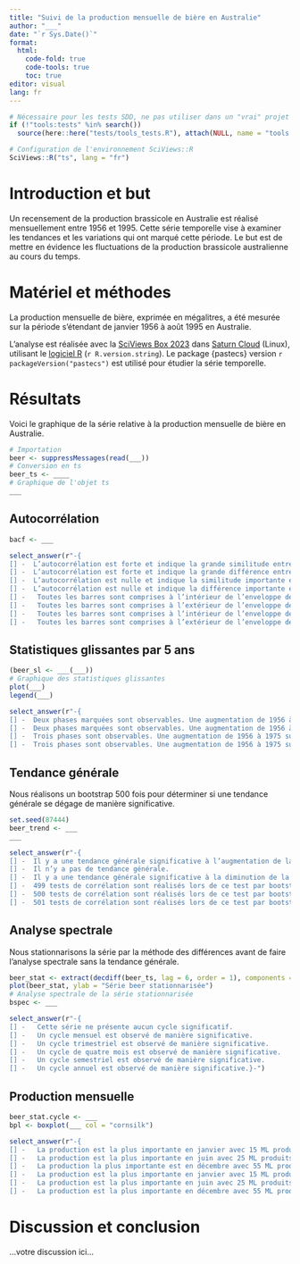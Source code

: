 ```yaml
---
title: "Suivi de la production mensuelle de bière en Australie"
author: "___"
date: "`r Sys.Date()`"
format:
  html:
    code-fold: true
    code-tools: true
    toc: true
editor: visual
lang: fr
---
```


```r
# Nécessaire pour les tests SDD, ne pas utiliser dans un "vrai" projet
if (!"tools:tests" %in% search())
  source(here::here("tests/tools_tests.R"), attach(NULL, name = "tools:tests"))

# Configuration de l'environnement SciViews::R
SciViews::R("ts", lang = "fr")
```

# Introduction et but

Un recensement de la production brassicole en Australie est réalisé mensuellement entre 1956 et 1995. Cette série temporelle vise à examiner les tendances et les variations qui ont marqué cette période. Le but est de mettre en évidence les fluctuations de la production brassicole australienne au cours du temps.

# Matériel et méthodes

La production mensuelle de bière, exprimée en mégalitres, a été mesurée sur la période s'étendant de janvier 1956 à août 1995 en Australie.

L'analyse est réalisée avec la [SciViews Box 2023](https://www.sciviews.org/software/svbox/) dans [Saturn Cloud](https://saturncloud.io) (Linux), utilisant le [logiciel R](https://www.r-project.org) (`r R.version.string`). Le package {pastecs} version `r packageVersion("pastecs")` est utilisé pour étudier la série temporelle.

# Résultats

Voici le graphique de la série relative à la production mensuelle de bière en Australie.

<!--% Importez le jeu de données `beer.csv` qui est dans le dossier `data`. Transformez-le en objet **ts** que vous nommerez `beer_ts`. Assurez-vous d'obtenir un objet dont la classe principale est **ts** et non **mts**. Définissez judicieusement le début, la fin et la fréquence de la série. Affichez le graphique de votre objet **ts**. Ajoutez les labels suivants "Temps [année]" et "Production mensuelle de bière [ML]". -->

```r
# Importation 
beer <- suppressMessages(read(___))
# Conversion en ts
beer_ts <- ____
# Graphique de l'objet ts
___
```

## Autocorrélation

<!--% Représentez graphiquement l'autocorrélation de la série. -->

```r
bacf <- ___
```

```r
select_answer(r"-{
[] -  L’autocorrélation est forte et indique la grande similitude entre la série initiale et la série décalée.
[] -  L’autocorrélation est forte et indique la grande différence entre la série initiale et la série décalée.
[] -  L’autocorrélation est nulle et indique la similitude importante entre la série initiale et la série décalée.
[] -  L’autocorrélation est nulle et indique la différence importante entre la série initiale et la série décalée.
[] -   Toutes les barres sont comprises à l’intérieur de l’enveloppe de confiance à 5%.
[] -   Toutes les barres sont comprises à l’extérieur de l’enveloppe de confiance à 5%.
[] -   Toutes les barres sont comprises à l’intérieur de l’enveloppe de confiance à 95%.
[] -   Toutes les barres sont comprises à l’extérieur de l’enveloppe de confiance à 95%.}-")
```

## Statistiques glissantes par 5 ans

<!--% Calculez des statistiques pertinentes pour cette série. Découpez votre série en pas de temps de 5 ans. Réalisez ensuite un graphique de ces statistiques en y intégrant les médianes par bloc. Ajoutez des labels et une légende en français. -->

```r
(beer_sl <- ___(___))
# Graphique des statistiques glissantes
plot(___)
legend(___)
```

```r
select_answer(r"-{
[] -  Deux phases marquées sont observables. Une augmentation de 1956 à 1980 suivi par une diminution similaire à l’augmentation de la production.
[] -  Deux phases marquées sont observables. Une augmentation de 1956 à 1980 suivis par une diminution légère.
[] -  Trois phases sont observables. Une augmentation de 1956 à 1975 suivis par une phase stationnaire de 10 ans puis d’une diminution similaire à l’augmentation initiale de la production.
[] -  Trois phases sont observables. Une augmentation de 1956 à 1975 suivis par une phase stationnaire de 10 ans puis d’une diminution légère de la production.}-")
```

## Tendance générale

Nous réalisons un bootstrap 500 fois pour déterminer si une tendance générale se dégage de manière significative.

<!--%  Effectuez un test de tendance générale par bootstrap avec une valeur de R de 500. Visualisez les résultats du test à l'aide de graphiques. -->

```r
set.seed(87444)
beer_trend <- ___
___
```

```r
select_answer(r"-{
[] -  Il y a une tendance générale significative à l’augmentation de la série.
[] -  Il n’y a pas de tendance générale.
[] -  Il y a une tendance générale significative à la diminution de la série.
[] -  499 tests de corrélation sont réalisés lors de ce test par bootstrap.
[] -  500 tests de corrélation sont réalisés lors de ce test par bootstrap.
[] -  501 tests de corrélation sont réalisés lors de ce test par bootstrap.}-")
```

## Analyse spectrale

Nous stationnarisons la série par la méthode des différences avant de faire l'analyse spectrale sans la tendance générale.

<!--%  Effectuez une analyse spectrale de votre série. Réalisez un périodogramme lissé avec des valeurs de 3 et de 5. Le code prérempli permet de stationnariser la série (il sera étudié au module 5 et vous n'avez pas besoin de le comprendre, juste accepter que la série est stationnarisée). -->

```r
beer_stat <- extract(decdiff(beer_ts, lag = 6, order = 1), components = 1)
plot(beer_stat, ylab = "Série beer stationnarisée")
# Analyse spectrale de la série stationnarisée
bspec <- ___
```

```r
select_answer(r"-{
[] -   Cette série ne présente aucun cycle significatif.
[] -   Un cycle mensuel est observé de manière significative.
[] -   Un cycle trimestriel est observé de manière significative.
[] -   Un cycle de quatre mois est observé de manière significative.
[] -   Un cycle semestriel est observé de manière significative.
[] -   Un cycle annuel est observé de manière significative.}-")
```

## Production mensuelle

<!--% Réalisez un graphique en boites de dispersion parallèles (une boite de dispersion par mois) de la composante stationnarisée `beer_stat`. -->

```r
beer_stat.cycle <- ___
bpl <- boxplot(___ col = "cornsilk")
```

```r
select_answer(r"-{
[] -   La production est la plus importante en janvier avec 15 ML produits.
[] -   La production est la plus importante en juin avec 25 ML produits.
[] -   La production la plus importante est en décembre avec 55 ML produits.
[] -   La production est la plus importante en janvier avec 15 ML produits en plus par rapport à l'année (valeur médiane).
[] -   La production est la plus importante en juin avec 25 ML produits en plus par rapport à l'année (valeur médiane).
[] -   La production est la plus importante en décembre avec 55 ML produits en plus par rapport à l'année (valeur médiane).}-")
```

# Discussion et conclusion

<!--% Indiquez ci-dessous en 3 à 4 phrases les caractéristiques importantes de cette série spatio-temporelle. -->

...votre discussion ici...
